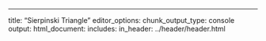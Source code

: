 ---
title: "Sierpinski Triangle"
editor_options: 
  chunk_output_type: console
output:
  html_document:
    includes:
      in_header: ../header/header.html